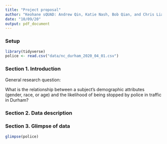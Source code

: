 ```yaml
---
title: "Project proposal"
author: "Keohane sQUAD: Andrew Qin, Katie Nash, Bob Qian, and Chris Liang"
date: "10/09/20"
output: pdf_document
---
```


### Setup

```r
library(tidyverse)
police <- read.csv("data/nc_durham_2020_04_01.csv")
```

### Section 1. Introduction

General research question: 

What is the relationship between a subject's demographic attributes (gender, race, or age) and the likelihood of being stopped by police in traffic in Durham? 

### Section 2. Data description

### Section 3. Glimpse of data 

```r
glimpse(police)
```



